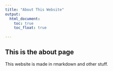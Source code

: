 ```yaml
---
title: "About This Website"
output: 
  html_document:
    toc: true
    toc_float: true
    
---
```


## This is the about page

This website is made in rmarkdown and other stuff.














